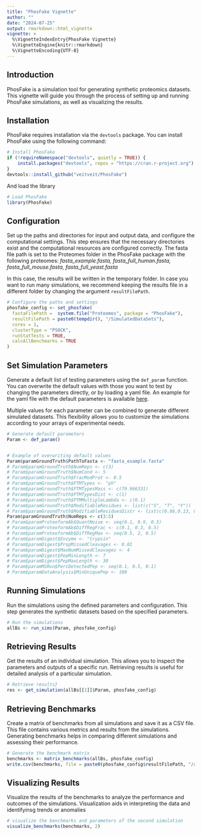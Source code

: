 ```yaml
---
title: "PhosFake Vignette"
author: ""
date: "2024-07-25"
output: rmarkdown::html_vignette
vignette: >
  %\VignetteIndexEntry{PhosFake Vignette}
  %\VignetteEngine{knitr::rmarkdown}
  %\VignetteEncoding{UTF-8}
---
```


## Introduction

PhosFake is a simulation tool for generating synthetic proteomics datasets. This vignette will guide you through the process of setting up and running PhosFake simulations, as well as visualizing the results.

## Installation

PhosFake requires installation via the `devtools` package. You can install PhosFake using the following command:

```r
# Install PhosFake
if (!requireNamespace("devtools", quietly = TRUE)) {
    install.packages("devtools", repos = "https://cran.r-project.org")
}
devtools::install_github("veitveit/PhosFake")
```

And load the library
```r
# Load PhosFake
library(PhosFake)
```

## Configuration

Set up the paths and directories for input and output data, and configure the computational settings. 
This step ensures that the necessary directories exist and the computational resources are configured correctly. The fasta file path is set to the Proteomes folder in the PhosFake package with the following
proteomes: _fasta_example.fasta, fasta_full_human.fasta, fasta_full_mouse.fasta, fasta_full_yeast.fasta_

In this case, the results will be written in the temporary folder. In case you want to run many simulations, we recommend keeping the results file in a different folder by changing the argument `resultFilePath`.


```r
# Configure the paths and settings
phosfake_config <- set_phosfake(
  fastaFilePath =  system.file("Proteomes", package = "PhosFake"),
  resultFilePath = paste0(tempdir(), "/SimulatedDataSets"),
  cores = 1,
  clusterType = "PSOCK",
  runStatTests = TRUE,
  calcAllBenchmarks = TRUE
)
```

## Set Simulation Parameters

Generate a default list of testing parameters using the `def_param` function. You can overwrite the default values with those you want to test by changing the parameters directly, or by loading a yaml file. An example 
for the yaml file with the default parameters is available [here](https://github.com/veitveit/PhosFake/blob/master/inst/config/parameters.yaml).

Multiple values for each parameter can be combined to generate different simulated datasets. This flexibility allows you to customize the simulations according to your arrays of experimental needs.

```r
# Generate default parameters
Param <- def_param()


# Example of overwriting default values
Param$paramGroundTruth$PathToFasta <- "fasta_example.fasta"
# Param$paramGroundTruth$NumReps <- c(3)
# Param$paramGroundTruth$NumCond <- 5
# Param$paramGroundTruth$FracModProt <- 0.5
# Param$paramGroundTruth$PTMTypes <- "ph"
# Param$paramGroundTruth$PTMTypesMass <- c(79.966331)
# Param$paramGroundTruth$PTMTypesDist <- c(1)
# Param$paramGroundTruth$PTMMultipleLambda <- c(0.1)
# Param$paramGroundTruth$ModifiableResidues <- list(c("S", "T", "Y"))
# Param$paramGroundTruth$ModifiableResiduesDistr <- list(c(0.86,0.13, 0.01))
Param$paramGroundTruth$NumReps <- c(3:5)
# Param$paramProteoformAb$QuantNoise <- seq(0.1, 0.9, 0.5)
# Param$paramProteoformAb$DiffRegFrac <- c(0.1, 0.3, 0.5)
# Param$paramProteoformAb$DiffRegMax <- seq(0.5, 2, 0.5)
# Param$paramDigest$Enzyme <- "trypsin"
# Param$paramDigest$PropMissedCleavages <- 0.01
# Param$paramDigest$MaxNumMissedCleavages <- 4
# Param$paramDigest$PepMinLength <- 7
# Param$paramDigest$PepMaxLength <- 30
# Param$paramMSRun$PercDetectedPep <- seq(0.1, 0.5, 0.1)
# Param$paramDataAnalysis$MinUniquePep <- 100

```

## Running Simulations

Run the simulations using the defined parameters and configuration. This step generates the synthetic datasets based on the specified parameters.

```r
# Run the simulations
allBs <- run_sims(Param, phosfake_config)

```

## Retrieving Results

Get the results of an individual simulation. This allows you to inspect the parameters and outputs of a specific run. Retrieving results is useful for detailed analysis of a particular simulation.

```r
# Retrieve results}
res <- get_simulation(allBs[[1]]$Param, phosfake_config)

```

## Retrieving Benchmarks

Create a matrix of benchmarks from all simulations and save it as a CSV file. This file contains various metrics and results from the simulations. Generating benchmarks helps in comparing different simulations and assessing their performance.

```r
# Generate the benchmark matrix
benchmarks <- matrix_benchmarks(allBs, phosfake_config)
write.csv(benchmarks, file = paste0(phosfake_config$resultFilePath, "/allBenchmarks.csv"))

```

## Visualizing Results

Visualize the results of the benchmarks to analyze the performance and outcomes of the simulations. Visualization aids in interpreting the data and identifyinsg trends or anomalies

```r
# visualize the benchmarks and parameters of the second simulation
visualize_benchmarks(benchmarks, 2)

```
